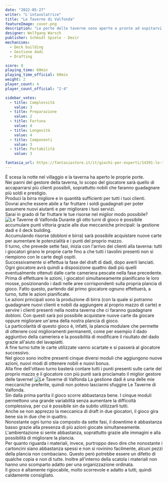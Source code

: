 ```yaml
---
date: "2022-05-27"
writer: "L'intavolatrice"
title: "Le Taverne di Valfonda"
featureImage: cover.png
description: "Le porte delle taverne sono aperte e pronte ad ospitarvi!"
designer: Wolfgang Warsch
publisher: Schmidt Spiele - Devir
mechanisms:
  - Deck building
  - Gestione dadi
  - Drafting

score: 8
playing_time: 60min
playing_time_official: 60min
weight: 2
player_count: 4
player_count_official: "2-4"

sidebar_votes:
  - title: Complessità
    value: 3
  - title: Preparazione
    value: 2
  - title: Fortuna
    value: 4
  - title: Longevità
    value: 4
  - title: Componenti
    value: 3
  - title: Portabilità
    value: 3

fantasia_url: https://fantasiastore.it/it/giochi-per-esperti/14391-le-taverne-di-valfonda-ita.html
---
```


<Setting>
  È scesa la notte nel villaggio e la taverna ha aperto le proprie porte.
  <br />
  Nei panni del gestore della taverna, lo scopo del giocatore sarà quello di
  accaparrarsi più clienti possibili, soprattutto nobili che faranno guadagnare
  più soldi e prestigio.
  <br />
  Produci la birra migliore e in quantità sufficienti per tutti i tuoi clienti.
  <br />
  Dovrai anche essere abile a far fruttare i soldi guadagnati per poter assumere
  nuovi aiutanti e per migliorare i tuoi servizi.
  <br />
  Sarai in grado di far fruttare le tue risorse nel miglior modo possibile?
</Setting>

<img src="./game1.jpg" alt="Le Taverne di Valfonda" />

<Rules>
  Durante gli otto turni di gioco è possibile accumulare punti vittoria grazie
  alle due meccaniche principali: la gestione dadi e il deck building.
  <br />
  Accumulando risorse (dobloni e birra) sarà possibile acquistare nuove carte
  per aumentare le potenzialità e i punti del proprio mazzo.
  <br />
  Il turno, che prevede sette fasi, inizia con l'arrivo dei clienti alla
  taverna: tutti i giocatori girano le proprie carte fino a che tutti i tavolini
  presenti non si riempiono con le carte degli ospiti.
  <br />
  Successivamente si effettua la fase del draft di dadi, dopo averli lanciati.
  Ogni giocatore avrà quindi a disposizione quattro dadi più quelli
  eventualmente ottenuti dalle carte cameriera pescate nella fase precedente.
  <br />
  Prima di effettuare le azioni, i giocatori simultaneamente pianificano le loro
  mosse, posizionando i dadi nelle aree corrispondenti sulla propria plancia di
  gioco. Fatto questo, partendo dal primo giocatore ognuno effettuerà, a turno,
  tutte le azioni pianificate.
  <br />
  Le azioni principali sono la produzione di birra (con la quale si potranno
  guadagnare nuovi clienti e nobili da aggiungere al proprio mazzo di carte) e
  servire i clienti presenti nella nostra taverna che ci faranno guadagnare
  dobloni. Con questi sarà poi possibile acquistare nuove carte da giocare
  oppure migliorare un'area della nostra plancia di gioco.
  <br />
  La particolarità di questo gioco è, infatti, la plancia modulare che permette
  di ottenere così miglioramenti permanenti, come per esempio il dado aggiuntivo
  della cameriera e la possibilità di modificare il risultato del dado grazie
  all'aiuto del lavapiatti.
  <br />
  A fine turno tutte le carte utilizzate vanno scartate e si passerà al
  giocatore successivo.
  <br />
  Nel gioco sono inoltre presenti cinque diversi moduli che aggiungono nuove
  azioni, nuovi modi di ottenere nobili e nuovi bonus.
  <br />
  Alla fine dell'ottavo turno basterà contare tutti i punti presenti sulle carte
  del proprio mazzo e il giocatore con più punti sarà proclamato il miglior
  gestore delle taverne!
</Rules>

<img src="./game2.jpg" alt="Le Taverne di Valfonda" />

<Feedback>
  La gestione dadi è una delle mie meccaniche preferite, quindi non potevo
  lasciarmi sfuggire Le Taverne di Valfonda.
  <br />
  Sin dalla prima partita il gioco scorre abbastanza bene. I cinque moduli
  permettono una grande variabilità senza aumentare la difficoltà complessiva,
  per cui è possibile sin da subito utilizzarli tutti.
  <br />
  Anche se non apprezzo la meccanica di draft in due giocatori, il gioco gira
  bene sia in due che in quattro.
  <br />
  Nonostante ogni turno sia composto da sette fasi, il downtime è abbastanza
  basso grazie alla presenza di più azioni giocate simultaneamente.
  <br />
  L'ambientazione si sente abbastanza, soprattutto grazie alle immagini e alla
  possibilità di migliorare la plancia.
  <br />
  Per quanto riguarda i materiali, invece, purtroppo devo dire che nonostante i
  cartoncini siano abbastanza spessi e non si rovinino facilmente, alcuni pezzi
  della plancia non combaciano. Questo però potrebbe essere un difetto di
  qualche copia e non di tutte. Inoltre all'interno della scatola i materiali
  non hanno uno scomparto adatto per una organizzazione ordinata.
  <br />
  Il gioco è altamente rigiocabile, molto scorrevole e adatto a tutti, quindi
  caldamente consigliato.
</Feedback>
